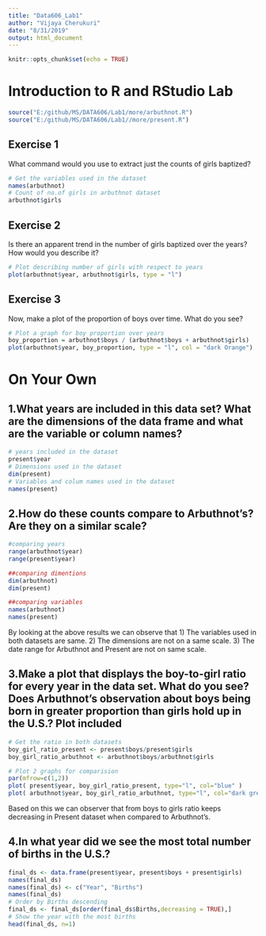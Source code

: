 ```yaml
---
title: "Data606_Lab1"
author: "Vijaya Cherukuri"
date: "8/31/2019"
output: html_document
---
```


```r
knitr::opts_chunk$set(echo = TRUE)
```

# Introduction to R and RStudio Lab

```r
source("E:/github/MS/DATA606/Lab1/more/arbuthnot.R")
source("E:/github/MS/DATA606/Lab1//more/present.R")
```

## Exercise 1
What command would you use to extract just the counts of girls baptized?

```r
# Get the variables used in the dataset
names(arbuthnot)
# Count of no.of girls in arbuthnot dataset
arbuthnot$girls
```

## Exercise 2
Is there an apparent trend in the number of girls baptized over the years?
How would you describe it?

```r
# Plot describing number of girls with respect to years
plot(arbuthnot$year, arbuthnot$girls, type = "l")
```

## Exercise 3
Now, make a plot of the proportion of boys over time. What do you see? 

```r
# Plot a graph for boy proportion over years
boy_proportion = arbuthnot$boys / (arbuthnot$boys + arbuthnot$girls)
plot(arbuthnot$year, boy_proportion, type = "l", col = "dark Orange")

```

# On Your Own

## 1.What years are included in this data set? What are the dimensions of the data frame and what are the variable or column names?

```r
# years included in the dataset
present$year
# Dimensions used in the dataset
dim(present)
# Variables and colum names used in the dataset
names(present)

```

## 2.How do these counts compare to Arbuthnot’s? Are they on a similar scale?

```r
#comparing years 
range(arbuthnot$year)
range(present$year)

##comparing dimentions
dim(arbuthnot)
dim(present)

##comparing variables
names(arbuthnot)
names(present)
```
By looking at the above results we can observe that 
1) The variables used in both datasets are same.
2) The dimensions are not on a same scale. 
3) The date range for Arbuthnot and Present are not on same scale.

## 3.Make a plot that displays the boy-to-girl ratio for every year in the data set. What do you see? Does Arbuthnot’s observation about boys being born in greater proportion than girls hold up in the U.S.? Plot included

```r
# Get the ratio in both datasets
boy_girl_ratio_present <- present$boys/present$girls
boy_girl_ratio_arbuthnot <- arbuthnot$boys/arbuthnot$girls

# Plot 2 graphs for comparision
par(mfrow=c(1,2))
plot( present$year, boy_girl_ratio_present, type="l", col="blue" )
plot( arbuthnot$year, boy_girl_ratio_arbuthnot, type="l", col="dark grey" )

```


Based on this we can observer that from boys to girls ratio keeps decreasing in Present dataset when compared to Arbuthnot's.

## 4.In what year did we see the most total number of births in the U.S.?

```r
final_ds <- data.frame(present$year, present$boys + present$girls)
names(final_ds)
names(final_ds) <- c("Year", "Births")
names(final_ds)
# Order by Births descending
final_ds <- final_ds[order(final_ds$Births,decreasing = TRUE),]
# Show the year with the most births
head(final_ds, n=1)
```
